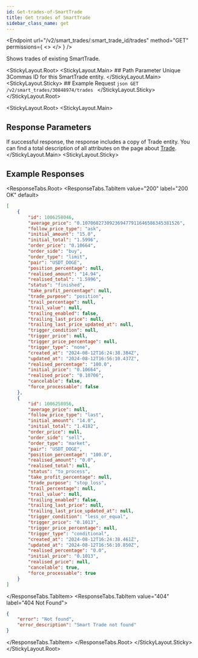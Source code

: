 ```yaml
---
id: Get-trades-of-SmartTrade
title: Get trades of SmartTrade
sidebar_class_name: get
---
```



<Endpoint
  url="/v2/smart_trades/:smart_trade_id/trades"
  method="GET"
  permissions={
    <>
      <Permission title="Permission" description="SMART_TRADES_READ" />
      <Permission title="Security" description="SIGNED" />
    </>
  }
/>

Shows trades of existing SmartTrade.

<StickyLayout.Root>
    <StickyLayout.Main>
        ## Path Parameter
        <ApiParam name='smart_trade_id' type='integer' id="smart_trade_id" required>
        Unique 3Commas ID for this SmartTrade entity.
        </ApiParam>
    </StickyLayout.Main>
    <StickyLayout.Sticky>
    ## Example Request
        ```json
        GET /v2/smart_trades/30848974/trades
        ```
    </StickyLayout.Sticky>
</StickyLayout.Root>

<StickyLayout.Root>
<StickyLayout.Main>
## Response Parameters
If successful response, the response includes a copy of Trade entity. You can find a total description of all attributes on the page about [Trade](0.%20Trade%20entiry.mdx).
</StickyLayout.Main>
<StickyLayout.Sticky>
## Example Responses
<ResponseTabs.Root>
<ResponseTabs.TabItem value="200" label="200 OK" default>

```json
[
    {
        "id": 1006258046,
        "average_price": "0.107068273092369477911646586345381526",
        "follow_price_type": "ask",
        "initial_amount": "15.0",
        "initial_total": "1.5996",
        "order_price": "0.10664",
        "order_side": "buy",
        "order_type": "limit",
        "pair": "USDT_DOGE",
        "position_percentage": null,
        "realised_amount": "14.94",
        "realised_total": "1.5996",
        "status": "finished",
        "take_profit_percentage": null,
        "trade_purpose": "position",
        "trail_percentage": null,
        "trail_value": null,
        "trailing_enabled": false,
        "trailing_last_price": null,
        "trailing_last_price_updated_at": null,
        "trigger_condition": null,
        "trigger_price": null,
        "trigger_price_percentage": null,
        "trigger_type": "none",
        "created_at": "2024-08-12T16:24:38.384Z",
        "updated_at": "2024-08-12T16:56:10.437Z",
        "realised_percentage": "100.0",
        "initial_price": "0.10664",
        "realised_price": "0.10706",
        "cancelable": false,
        "force_processable": false
    },
    {
        "id": 1006258056,
        "average_price": null,
        "follow_price_type": "last",
        "initial_amount": "14.0",
        "initial_total": "1.4182",
        "order_price": null,
        "order_side": "sell",
        "order_type": "market",
        "pair": "USDT_DOGE",
        "position_percentage": "100.0",
        "realised_amount": "0.0",
        "realised_total": null,
        "status": "to_process",
        "take_profit_percentage": null,
        "trade_purpose": "stop_loss",
        "trail_percentage": null,
        "trail_value": null,
        "trailing_enabled": false,
        "trailing_last_price": null,
        "trailing_last_price_updated_at": null,
        "trigger_condition": "less_or_equal",
        "trigger_price": "0.1013",
        "trigger_price_percentage": null,
        "trigger_type": "conditional",
        "created_at": "2024-08-12T16:24:38.461Z",
        "updated_at": "2024-08-12T16:56:10.850Z",
        "realised_percentage": "0.0",
        "initial_price": "0.1013",
        "realised_price": null,
        "cancelable": true,
        "force_processable": true
    }
]
```
</ResponseTabs.TabItem>
<ResponseTabs.TabItem value="404" label="404 Not Found">
```json
{
    "error": "Not found",
    "error_description": "Smart Trade not found"
}
```
</ResponseTabs.TabItem>
</ResponseTabs.Root>
</StickyLayout.Sticky>
</StickyLayout.Root>